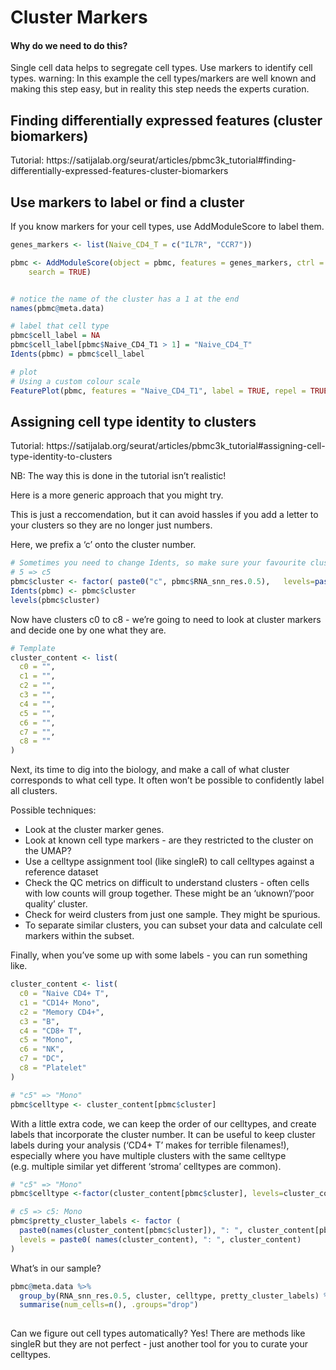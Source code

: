 # Cluster Markers {#clustermarkers}

#### Why do we need to do this?  {- .rational}

Single cell data helps to segregate cell types. Use markers to identify cell types. warning: In this example the cell types/markers are well known and making this step easy, but in reality this step needs the experts curation.


####  {-}


## Finding differentially expressed features (cluster biomarkers)

Tutorial: https://satijalab.org/seurat/articles/pbmc3k_tutorial#finding-differentially-expressed-features-cluster-biomarkers


## Use markers to label or find a cluster

If you know markers for your cell types, use AddModuleScore to label them.

```r
genes_markers <- list(Naive_CD4_T = c("IL7R", "CCR7"))

pbmc <- AddModuleScore(object = pbmc, features = genes_markers, ctrl = 5, name = "Naive_CD4_T",
    search = TRUE)


# notice the name of the cluster has a 1 at the end
names(pbmc@meta.data)

# label that cell type
pbmc$cell_label = NA
pbmc$cell_label[pbmc$Naive_CD4_T1 > 1] = "Naive_CD4_T"
Idents(pbmc) = pbmc$cell_label

# plot
# Using a custom colour scale 
FeaturePlot(pbmc, features = "Naive_CD4_T1", label = TRUE, repel = TRUE, ) + scale_colour_gradientn(colours = c("lightblue","beige","red"))
```



## Assigning cell type identity to clusters


Tutorial: https://satijalab.org/seurat/articles/pbmc3k_tutorial#assigning-cell-type-identity-to-clusters

NB: The way this is done in the tutorial isn't realistic! 



Here is a more generic approach that you might try.


This is just a reccomendation, but it can avoid hassles if you add a letter to your clusters so they are no longer just numbers.

Here, we prefix a 'c' onto the cluster number. 
```r
# Sometimes you need to change Idents, so make sure your favourite cluster is stored in its own column too!
# 5 => c5
pbmc$cluster <- factor( paste0("c", pbmc$RNA_snn_res.0.5),   levels=paste0('c', levels(pbmc$RNA_snn_res.0.5)))
Idents(pbmc) <- pbmc$cluster
levels(pbmc$cluster)
```

Now have clusters c0 to c8 - we're going to need to look at cluster markers and decide one by one what they are. 

```r
# Template
cluster_content <- list(
  c0 = "",
  c1 = "",
  c2 = "",  
  c3 = "",
  c4 = "",
  c5 = "",
  c6 = "",
  c7 = "",
  c8 = ""
)
```

Next, its time to dig into the biology, and make a call of what cluster corresponds to what cell type. It often won't be possible to confidently label all clusters. 

Possible techniques:

* Look at the cluster marker genes. 
* Look at known cell type markers - are they restricted to the cluster on the UMAP?
* Use a celltype assignment tool (like singleR) to call celltypes against a reference dataset
* Check the QC metrics on difficult to understand clusters - often cells with low counts will group together. These might be an 'uknown'/'poor quality' cluster.
* Check for weird clusters from just one sample. They might be spurious.
* To separate similar clusters, you can subset your data and calculate cell markers within the subset.


Finally, when you've some up with some labels - you can run something like.
```r
cluster_content <- list(
  c0 = "Naive CD4+ T",
  c1 = "CD14+ Mono",
  c2 = "Memory CD4+",  
  c3 = "B",
  c4 = "CD8+ T",
  c5 = "Mono",
  c6 = "NK",
  c7 = "DC",
  c8 = "Platelet"
)

# "c5" => "Mono" 
pbmc$celltype <- cluster_content[pbmc$cluster]
```


With a little extra code, we can keep the order of our celltypes, and create labels
that incorporate the cluster number. It can be useful to keep cluster labels during your analysis
('CD4+ T' makes for terrible filenames!), especially where you have multiple clusters with the same celltype (e.g. multiple similar yet different 'stroma' celltypes are common).

```r
# "c5" => "Mono" 
pbmc$celltype <-factor(cluster_content[pbmc$cluster], levels=cluster_content)

# c5 => c5: Mono
pbmc$pretty_cluster_labels <- factor (
  paste0(names(cluster_content[pbmc$cluster]), ": ", cluster_content[pbmc$cluster]) , 
  levels = paste0( names(cluster_content), ": ", cluster_content)
)

```


What's in our sample?
```r
pbmc@meta.data %>% 
  group_by(RNA_snn_res.0.5, cluster, celltype, pretty_cluster_labels) %>%
  summarise(num_cells=n(), .groups="drop") 
  
```




Can we figure out cell types automatically? Yes! There are methods like singleR but they are not perfect - just another tool for you to curate your celltypes.


  